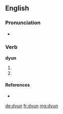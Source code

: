 ==English==

===Pronunciation===
* {{IPA|/dʲʊn/}}

===Verb===
'''dyun'''

# {{past participle of|de}}
# {{past participle of|dee}}

====References====
* {{R:Northeast Dialect 2005}}

[[de:dyun]]
[[fr:dyun]]
[[mg:dyun]]